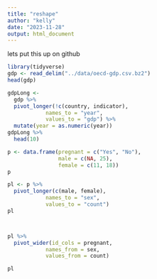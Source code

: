 ---
title: "reshape"
author: "kelly"
date: "2023-11-28"
output: html_document
---
lets put this up on github

```{r}

library(tidyverse)
gdp <- read_delim("../data/oecd-gdp.csv.bz2")
head(gdp)


```
```{r}
gdpLong <-
  gdp %>%
  pivot_longer(!c(country, indicator),
           	names_to = "year",
           	values_to = "gdp") %>%
  mutate(year = as.numeric(year))
gdpLong %>%
  head(10)

```

```{r}
p <- data.frame(pregnant = c("Yes", "No"),
            	male = c(NA, 25),
            	female = c(11, 18))
p

```
```{r}
pl <- p %>%
  pivot_longer(c(male, female),
           	names_to = "sex",
           	values_to = "count")
pl



pl %>%
  pivot_wider(id_cols = pregnant,
          	names_from = sex,
          	values_from = count)

pl

```

